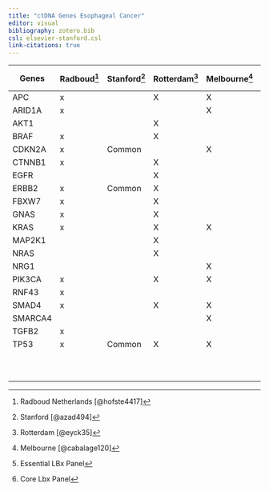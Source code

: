 ```yaml
---
title: "ctDNA Genes Esophageal Cancer"
editor: visual
bibliography: zotero.bib
csl: elsevier-stanford.csl
link-citations: true
---
```


| Genes | Radboud[^1] | Stanford[^2] | Rotterdam[^3] | Melbourne[^4] | Pillar 34[^5] | Pillar 104[^6] |   |   |
|--------|--------|--------|--------|--------|--------|--------|--------|--------|
| APC | x |  | X | X |  | X |  |  |
| ARID1A | x |  |  | X |  | X |  |  |
| AKT1 |  |  | X |  | X | X |  |  |
| BRAF | x |  | X |  | X | X |  |  |
| CDKN2A | x | Common |  | X |  | X |  |  |
| CTNNB1 | x |  | X |  | X | X |  |  |
| EGFR |  |  | X |  | X | X |  |  |
| ERBB2 | x | Common | X |  | X | X |  |  |
| FBXW7 | x |  | X |  |  | X |  |  |
| GNAS | x |  | X |  | X | X |  |  |
| KRAS | x |  | X | X | X | X |  |  |
| MAP2K1 |  |  | X |  |  | X |  |  |
| NRAS |  |  | X |  | X | X |  |  |
| NRG1 |  |  |  | X |  |  |  |  |
| PIK3CA | x |  | X | X | X | X |  |  |
| RNF43 | x |  |  |  | X |  |  |  |
| SMAD4 | x |  | X | X | X | X |  |  |
| SMARCA4 |  |  |  | X |  |  |  |  |
| TGFB2 | x |  |  |  |  |  |  |  |
| TP53 | x | Common | X | X | X | X |  |  |
|  |  |  |  |  |  |  |  |  |
|  |  |  |  |  |  |  |  |  |
|  |  |  |  |  |  |  |  |  |
|  |  |  |  |  |  |  |  |  |
|  |  |  |  |  |  |  |  |  |
|  |  |  |  |  |  |  |  |  |
|  |  |  |  |  |  |  |  |  |
|  |  |  |  |  |  |  |  |  |
|  |  |  |  |  |  |  |  |  |
|  |  |  |  |  |  |  |  |  |

[^1]: Radboud Netherlands [@hofste4417]

[^2]: Stanford [@azad494]

[^3]: Rotterdam [@eyck35]

[^4]: Melbourne [@cabalage120]

[^5]: Essential LBx Panel

[^6]: Core Lbx Panel
